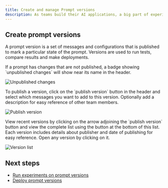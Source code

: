 ```yaml
---
title: Create and manage Prompt versions
description: As teams build their AI applications, a big part of experimentation is iterating on the prompt structure. In order to collaborate effectively and organize your changes clearly, Maxim allows prompt versioning and comparison runs across versions.
---
```


## Create prompt versions

A prompt version is a set of messages and configurations that is published to mark a particular state of the prompt. Versions are used to run tests, compare results and make deployments.

<Steps>

<Step>
If a prompt has changes that are not published, a badge showing `unpublished changes` will show near its name in the header.

![Unpublished changes](/images/docs/evaluate/how-to/evaluate-prompts/create-versions/unpublished-changes.png)
</Step>

<Step>
To publish a version, click on the `publish version` button in the header and select which messages you want to add to this version. Optionally add a description for easy reference of other team members.

![Publish version](/images/docs/evaluate/how-to/evaluate-prompts/create-versions/publish-version.png)
</Step>

<Step>
View recent versions by clicking on the arrow adjoining the `publish version` button and view the complete list using the button at the bottom of this list. Each version includes details about publisher and date of publishing for easy reference. Open any version by clicking on it.

![Version list](/images/docs/evaluate/how-to/evaluate-prompts/create-versions/version-list.png)
</Step>

</Steps>

## Next steps

- [Run experiments on prompt versions](/docs/evaluate/how-to/evaluate-prompts/bulk-comparisons-across-test-cases)
- [Deploy prompt versions](/docs/evaluate/how-to/evaluate-prompts/deploy-prompts)







